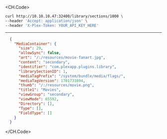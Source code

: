 
<CH.Code>
```bash Example Request
curl http://10.10.10.47:32400/library/sections/1000 \
--header 'Accept: application/json' \
--header 'X-Plex-Token: YOUR_API_KEY_HERE'
```
---

```json Example Response
  {
    "MediaContainer": {
      "size": 29,
      "allowSync": false,
      "art": "/:/resources/movie-fanart.jpg",
      "content": "secondary",
      "identifier": "com.plexapp.plugins.library",
      "librarySectionID": 1,
      "mediaTagPrefix": "/system/bundle/media/flags/",
      "mediaTagVersion": 1701731894,
      "thumb": "/:/resources/movie.png",
      "title1": "Movies",
      "viewGroup": "secondary",
      "viewMode": 65592,
      "Directory": [],
      "Type": [],
      "FieldType": []
    }
  }
```
</CH.Code>
